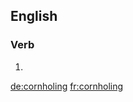 
==English==

===Verb===
{{head|en}}

# {{present participle of|cornhole}}

[[de:cornholing]]
[[fr:cornholing]]